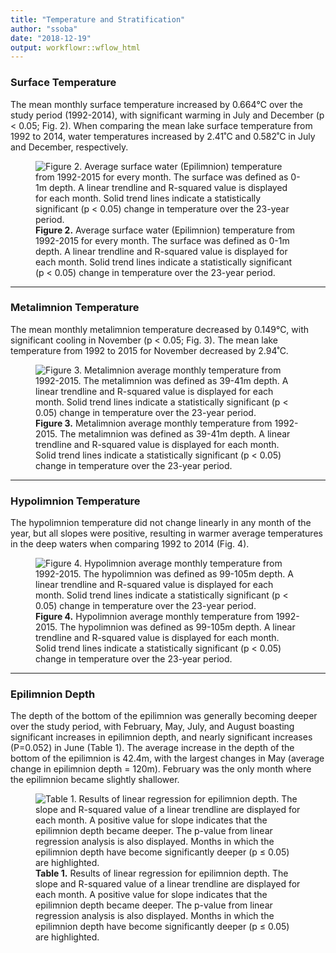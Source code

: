 ```yaml
---
title: "Temperature and Stratification"
author: "ssoba"
date: "2018-12-19"
output: workflowr::wflow_html
---
```


### Surface Temperature 
The mean monthly surface temperature increased by 0.664℃ over the study period (1992-2014), with significant warming in July and December (p < 0.05; Fig. 2). When comparing the mean lake surface temperature from 1992 to 2014, water temperatures increased by 2.41˚C and 0.582˚C in July and December, respectively. 

![**Figure 2.** Average surface water (Epilimnion) temperature from 1992-2015 for every month. The surface was defined as 0-1m depth. A linear trendline and R-squared value is displayed for each month. Solid trend lines indicate a statistically significant (p < 0.05) change in temperature over the 23-year period.](/Users/sarasoba/Desktop/lake_powell/figures/surface_water_temp.png)

***

### Metalimnion Temperature 
The mean monthly metalimnion temperature decreased by 0.149℃, with significant cooling in November (p < 0.05; Fig. 3). The mean lake temperature from 1992 to 2015 for November decreased by 2.94˚C.

![**Figure 3.** Metalimnion average monthly temperature from 1992-2015. The metalimnion was defined as 39-41m depth. A linear trendline and R-squared value is displayed for each month. Solid trend lines indicate a statistically significant (p < 0.05) change in temperature over the 23-year period.](/Users/sarasoba/Desktop/lake_powell/figures/Meta_temp.png)

*** 

### Hypolimnion Temperature 
The hypolimnion temperature did not change linearly in any month of the year, but all slopes were positive, resulting in warmer average temperatures in the deep waters when comparing 1992 to 2014 (Fig. 4). 

![**Figure 4.** Hypolimnion average monthly temperature from 1992-2015. The hypolimnion was defined as 99-105m depth. A linear trendline and R-squared value is displayed for each month. Solid trend lines indicate a statistically significant (p < 0.05) change in temperature over the 23-year period.](/Users/sarasoba/Desktop/lake_powell/figures/hypo_temp.png)

***

### Epilimnion Depth 
The depth of the bottom of the epilimnion was generally becoming deeper over the study period, with February, May, July, and August boasting significant increases in epilimnion depth, and nearly significant increases (P=0.052) in June (Table 1).  The average increase in the depth of the bottom of the epilimnion is 42.4m, with the largest changes in May (average change in epilimnion depth = 120m). February was the only month where the epilimnion became slightly shallower. 

![**Table 1.** Results of linear regression for epilimnion depth. The slope and R-squared value of a linear trendline are displayed for each month. A positive value for slope indicates that the epilimnion depth became deeper. The p-value from linear regression analysis is also displayed. Months in which the epilimnion depth have become significantly deeper (p ≤ 0.05) are highlighted.](/Users/sarasoba/Desktop/lake_powell/figures/Epi_depth_table.png)

